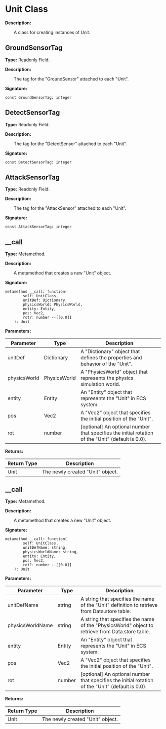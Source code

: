 
# Unit Class

**Description:**

&emsp;&emsp;A class for creating instances of Unit.

## GroundSensorTag

**Type:** Readonly Field.

**Description:**

&emsp;&emsp;The tag for the "GroundSensor" attached to each "Unit".

**Signature:**
```tl
const GroundSensorTag: integer
```

## DetectSensorTag

**Type:** Readonly Field.

**Description:**

&emsp;&emsp;The tag for the "DetectSensor" attached to each "Unit".

**Signature:**
```tl
const DetectSensorTag: integer
```

## AttackSensorTag

**Type:** Readonly Field.

**Description:**

&emsp;&emsp;The tag for the "AttackSensor" attached to each "Unit".

**Signature:**
```tl
const AttackSensorTag: integer
```

## __call

**Type:** Metamethod.

**Description:**

&emsp;&emsp;A metamethod that creates a new "Unit" object.

**Signature:**
```tl
metamethod __call: function(
		self: UnitClass,
		unitDef: Dictionary,
		physicsWorld: PhysicsWorld,
		entity: Entity,
		pos: Vec2,
		rot?: number --[[0.0]]
	): Unit
```

**Parameters:**

| Parameter | Type | Description |
| --- | --- | --- |
| unitDef | Dictionary | A "Dictionary" object that defines the properties and behavior of the "Unit". |
| physicsWorld | PhysicsWorld | A "PhysicsWorld" object that represents the physics simulation world. |
| entity | Entity | An "Entity" object that represents the "Unit" in ECS system. |
| pos | Vec2 | A "Vec2" object that specifies the initial position of the "Unit". |
| rot | number | [optional] An optional number that specifies the initial rotation of the "Unit" (default is 0.0). |

**Returns:**

| Return Type | Description |
| --- | --- |
| Unit | The newly created "Unit" object. |

## __call

**Type:** Metamethod.

**Description:**

&emsp;&emsp;A metamethod that creates a new "Unit" object.

**Signature:**
```tl
metamethod __call: function(
		self: UnitClass,
		unitDefName: string,
		physicsWorldName: string,
		entity: Entity,
		pos: Vec2,
		rot?: number --[[0.0]]
	): Unit
```

**Parameters:**

| Parameter | Type | Description |
| --- | --- | --- |
| unitDefName | string | A string that specifies the name of the "Unit" definition to retrieve from Data.store table. |
| physicsWorldName | string | A string that specifies the name of the "PhysicsWorld" object to retrieve from Data.store table. |
| entity | Entity | An "Entity" object that represents the "Unit" in ECS system. |
| pos | Vec2 | A "Vec2" object that specifies the initial position of the "Unit". |
| rot | number | [optional] An optional number that specifies the initial rotation of the "Unit" (default is 0.0). |

**Returns:**

| Return Type | Description |
| --- | --- |
| Unit | The newly created "Unit" object. |